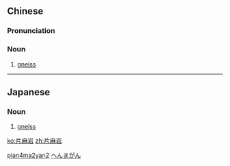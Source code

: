 ==Chinese==
{{zh-forms}}

===Pronunciation===
{{zh-pron
|m=piànmáyán
|cat=n
}}

===Noun===
{{zh-noun}}

# [[gneiss]]

[[Category:zh:Geology|pian4ma2yan2]]

----

==Japanese==
{{ja-kanjitab|片|麻|岩}}

===Noun===
{{ja-noun|へんまがん}}

# [[gneiss]]

[[Category:ja:Mineralogy|へんまがん]]

[[ko:片麻岩]]
[[zh:片麻岩]]